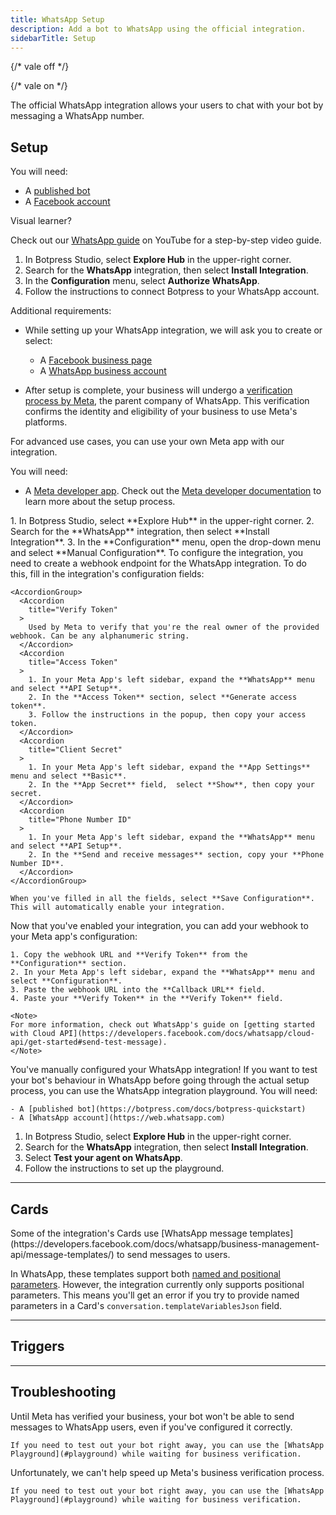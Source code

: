 ```yaml
---
title: WhatsApp Setup
description: Add a bot to WhatsApp using the official integration.
sidebarTitle: Setup
---
```


{/* vale off */}


{/* vale on */}

<OpenInHub integration={integrationVersions.whatsapp}/>


The official WhatsApp integration allows your users to chat with your bot by messaging a WhatsApp number.

## Setup

<Tabs>
  <Tab title="Basic configuration">

<Info>
You will need:

- A [published bot](https://botpress.com/docs/botpress-quickstart)
- A [Facebook account](https://www.facebook.com/signup)
</Info>

<Tip>
Visual learner?

Check out our [WhatsApp guide](https://www.youtube.com/watch?v=qdFSwBwWG1Q) on YouTube for a step-by-step video guide.
</Tip>

1. In Botpress Studio, select **Explore Hub** in the upper-right corner.
2. Search for the **WhatsApp** integration, then select **Install Integration**.
3. In the **Configuration** menu, select **Authorize WhatsApp**.
4. Follow the instructions to connect Botpress to your WhatsApp account.

<Note>
Additional requirements:

- While setting up your WhatsApp integration, we will ask you to create or select:

  - A [Facebook business page](https://www.facebook.com/business/help/1968057156746246?id=939256796236247)
  - A [WhatsApp business account](https://business.whatsapp.com)

- After setup is complete, your business will undergo a [verification process by Meta](https://www.facebook.com/business/help/1095661473946872?id=180505742745347), the parent company of WhatsApp. This verification confirms the identity and eligibility of your business to use Meta's platforms.
</Note>
</Tab>

<Tab title="Manual configuration">

For advanced use cases, you can use your own Meta app with our integration.

<Info>
You will need:

- A [Meta developer app](https://developers.facebook.com/apps/creation/). Check out the [Meta developer documentation](https://developers.facebook.com/docs/whatsapp/cloud-api/get-started#set-up-developer-assets) to learn more about the setup process.
</Info>

<Steps titleSize="h3">
  <Step title="Install the integration">
    1. In Botpress Studio, select **Explore Hub** in the upper-right corner.
    2. Search for the **WhatsApp** integration, then select **Install Integration**.
    3. In the **Configuration** menu, open the drop-down menu and select **Manual Configuration**.
  </Step>
  <Step title="Configure the integration">
    To configure the integration, you need to create a webhook endpoint for the WhatsApp integration. To do this, fill in the integration's configuration fields:

    <AccordionGroup>
      <Accordion
        title="Verify Token"
      >
        Used by Meta to verify that you're the real owner of the provided webhook. Can be any alphanumeric string.
      </Accordion>
      <Accordion
        title="Access Token"
      >
        1. In your Meta App's left sidebar, expand the **WhatsApp** menu and select **API Setup**.
        2. In the **Access Token** section, select **Generate access token**.
        3. Follow the instructions in the popup, then copy your access token.
      </Accordion>
      <Accordion
        title="Client Secret"
      >
        1. In your Meta App's left sidebar, expand the **App Settings** menu and select **Basic**.
        2. In the **App Secret** field,  select **Show**, then copy your secret.
      </Accordion>
      <Accordion
        title="Phone Number ID"
      >
        1. In your Meta App's left sidebar, expand the **WhatsApp** menu and select **API Setup**.
        2. In the **Send and receive messages** section, copy your **Phone Number ID**.
      </Accordion>
    </AccordionGroup>

    When you've filled in all the fields, select **Save Configuration**. This will automatically enable your integration.
  </Step>
  <Step title="Add your webhook">
    Now that you've enabled your integration, you can add your webhook to your Meta app's configuration:

    1. Copy the webhook URL and **Verify Token** from the **Configuration** section.
    2. In your Meta App's left sidebar, expand the **WhatsApp** menu and select **Configuration**.
    3. Paste the webhook URL into the **Callback URL** field.
    4. Paste your **Verify Token** in the **Verify Token** field.

    <Note>
    For more information, check out WhatsApp's guide on [getting started with Cloud API](https://developers.facebook.com/docs/whatsapp/cloud-api/get-started#send-test-message).
    </Note>
  </Step>
</Steps>

<Check>
  You've manually configured your WhatsApp integration!
</Check>
</Tab>
<Tab title="Playground">
  If you want to test your bot's behaviour in WhatsApp before going through the actual setup process, you can use the WhatsApp integration playground.

  <Info>
    You will need:

    - A [published bot](https://botpress.com/docs/botpress-quickstart)
    - A [WhatsApp account](https://web.whatsapp.com)
  </Info>

  1. In Botpress Studio, select **Explore Hub** in the upper-right corner.
  2. Search for the **WhatsApp** integration, then select **Install Integration**.
  3. Select **Test your agent on WhatsApp**.
  4. Follow the instructions to set up the playground.
</Tab>
</Tabs>

---

## Cards

<Warning>
  Some of the integration's Cards use [WhatsApp message templates](https://developers.facebook.com/docs/whatsapp/business-management-api/message-templates/) to send messages to users.

  In WhatsApp, these templates support both [named and positional parameters](https://developers.facebook.com/docs/whatsapp/business-management-api/message-templates/#parameter-formats). However, the integration currently only supports positional parameters. This means you'll get an error if you try to provide named parameters in a Card's `conversation.templateVariablesJson` field.
</Warning>

<Cards />

---

## Triggers

<Triggers />

---

## Troubleshooting

<AccordionGroup>
  <Accordion
    title="Not receiving messages from bot on WhatsApp"
  >
    Until Meta has verified your business, your bot won't be able to send messages to WhatsApp users, even if you've configured it correctly.

    If you need to test out your bot right away, you can use the [WhatsApp Playground](#playground) while waiting for business verification.
  </Accordion>
  <Accordion
    title="Meta business verification taking too long"
  >
    Unfortunately, we can't help speed up Meta's business verification process.

    If you need to test out your bot right away, you can use the [WhatsApp Playground](#playground) while waiting for business verification.
  </Accordion>
</AccordionGroup>
